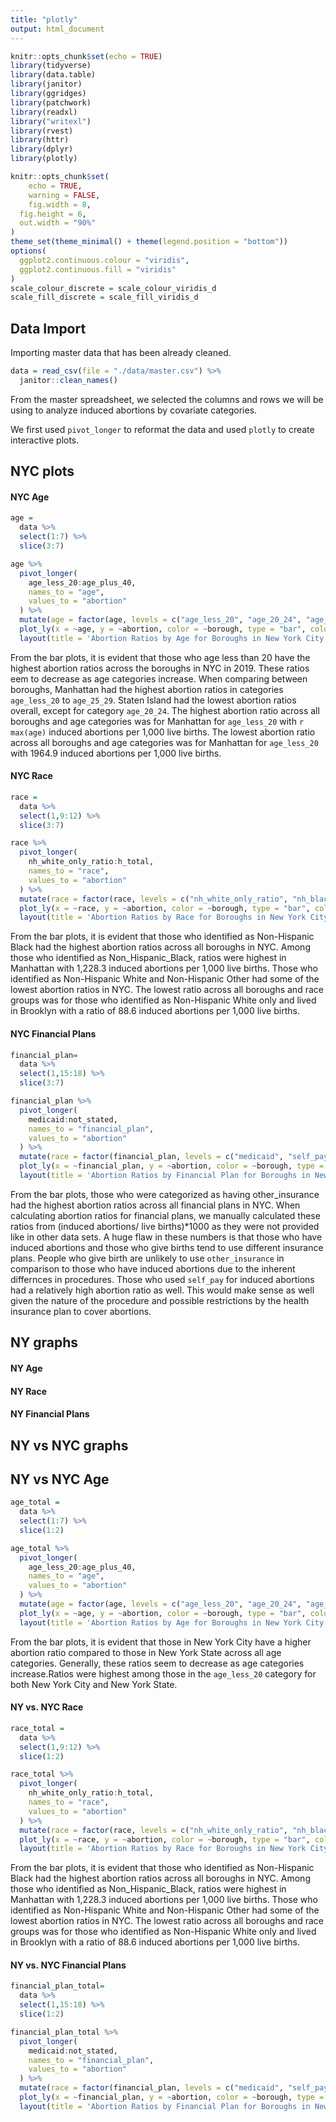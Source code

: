 ```yaml
---
title: "plotly"
output: html_document
---
```


```r
knitr::opts_chunk$set(echo = TRUE)
library(tidyverse)
library(data.table)
library(janitor)
library(ggridges)
library(patchwork)
library(readxl)
library("writexl")
library(rvest)
library(httr)
library(dplyr)
library(plotly)

knitr::opts_chunk$set(
	echo = TRUE,
	warning = FALSE,
	fig.width = 8, 
  fig.height = 6,
  out.width = "90%"
)
theme_set(theme_minimal() + theme(legend.position = "bottom"))
options(
  ggplot2.continuous.colour = "viridis",
  ggplot2.continuous.fill = "viridis"
)
scale_colour_discrete = scale_colour_viridis_d
scale_fill_discrete = scale_fill_viridis_d
```

## Data Import

Importing master data that has been already cleaned. 

```r
data = read_csv(file = "./data/master.csv") %>%
  janitor::clean_names()

```

From the master spreadsheet, we selected the columns and rows we will be using to analyze induced abortions by covariate categories.

We first used `pivot_longer` to reformat the data and used `plotly` to create interactive plots. 

## NYC plots

#### NYC Age

```r
age = 
  data %>%
  select(1:7) %>%
  slice(3:7)

age %>%
  pivot_longer(
    age_less_20:age_plus_40,
    names_to = "age", 
    values_to = "abortion"
  ) %>%
  mutate(age = factor(age, levels = c("age_less_20", "age_20_24", "age_25_29", "age_30_34", "age_35_39", "age_plus_40"))) %>% 
  plot_ly(x = ~age, y = ~abortion, color = ~borough, type = "bar", colors = "viridis") %>%   
  layout(title = 'Abortion Ratios by Age for Boroughs in New York City', yaxis = list(title = 'Number of Induced Abortions per 1,000 Live Births'))
```

From the bar plots, it is evident that those who age less than 20 have the highest abortion ratios across the boroughs in NYC in 2019. These ratios eem to decrease as age categories increase. When comparing between boroughs, Manhattan had the highest abortion ratios in categories `age_less_20` to `age_25_29`. Staten Island had the lowest abortion ratios overall, except for category `age_20_24`. The highest abortion ratio across all boroughs and age categories was for Manhattan for `age_less_20` with `r max(age)` induced abortions per 1,000 live births. The lowest abortion ratio across all boroughs and age categories was for Manhattan for `age_less_20` with 1964.9 induced abortions per 1,000 live births. 

#### NYC Race

```r
race = 
  data %>%
  select(1,9:12) %>%
  slice(3:7)

race %>%
  pivot_longer(
    nh_white_only_ratio:h_total,
    names_to = "race", 
    values_to = "abortion"
  ) %>%
  mutate(race = factor(race, levels = c("nh_white_only_ratio", "nh_black_only_ratio", "nh_other_ratio", "h_total"))) %>% 
  plot_ly(x = ~race, y = ~abortion, color = ~borough, type = "bar", colors = "viridis") %>%   
  layout(title = 'Abortion Ratios by Race for Boroughs in New York City', yaxis = list(title = 'Number of Induced Abortions per 1,000 Live Births'))
```

From the bar plots, it is evident that those who identified as Non-Hispanic Black had the highest abortion ratios across all boroughs in NYC. Among those who identified as Non_Hispanic_Black, ratios were highest in Manhattan with 1,228.3 induced abortions per 1,000 live births. Those who identified as Non-Hispanic White and Non-Hispanic Other had some of the lowest abortion ratios in NYC. The lowest ratio across all boroughs and race groups was for those who identified as Non-Hispanic White only and lived in Brooklyn with a ratio of 88.6 induced abortions per 1,000 live births. 

#### NYC Financial Plans

```r
financial_plan= 
  data %>%
  select(1,15:18) %>%
  slice(3:7)

financial_plan %>%  
  pivot_longer(
    medicaid:not_stated,
    names_to = "financial_plan", 
    values_to = "abortion"
  ) %>%
  mutate(race = factor(financial_plan, levels = c("medicaid", "self_pay", "other_insurance", "not_stated"))) %>% 
  plot_ly(x = ~financial_plan, y = ~abortion, color = ~borough, type = "bar", colors = "viridis") %>%   
  layout(title = 'Abortion Ratios by Financial Plan for Boroughs in New York City', yaxis = list(title = 'Number of Induced Abortions per 1,000 Live Births'))
```

From the bar plots, those who were categorized as having other_insurance had the highest abortion ratios across all financial plans in NYC. When calculating abortion ratios for financial plans, we manually calculated these ratios from (induced abortions/ live births)*1000 as they were not provided like in other data sets. A huge flaw in these numbers is that those who have induced abortions and those who give births tend to use different insurance plans. People who give birth are unlikely to use `other_insurance` in comparison to those who have induced abortions due to the inherent differnces in procedures. Those who used `self_pay` for induced abortions had a relatively high abortion ratio as well. This would make sense as well given the nature of the procedure and possible restrictions by the health insurance plan to cover abortions. 

## NY graphs

#### NY Age

#### NY Race

#### NY Financial Plans

## NY vs NYC graphs

## NY vs NYC Age

```r
age_total = 
  data %>%
  select(1:7) %>%
  slice(1:2)

age_total %>%
  pivot_longer(
    age_less_20:age_plus_40,
    names_to = "age", 
    values_to = "abortion"
  ) %>%
  mutate(age = factor(age, levels = c("age_less_20", "age_20_24", "age_25_29", "age_30_34", "age_35_39", "age_plus_40"))) %>% 
  plot_ly(x = ~age, y = ~abortion, color = ~borough, type = "bar", colors = "viridis") %>%   
  layout(title = 'Abortion Ratios by Age for Boroughs in New York City', yaxis = list(title = 'Number of Induced Abortions per 1,000 Live Births'))
```

From the bar plots, it is evident that those in New York City have a higher abortion ratio compared to those in New York State across all age categories. Generally, these ratios seem to decrease as age categories increase.Ratios were highest among those in the `age_less_20` category for both New York City and New York State.

#### NY vs. NYC Race

```r
race_total = 
  data %>%
  select(1,9:12) %>%
  slice(1:2)

race_total %>%
  pivot_longer(
    nh_white_only_ratio:h_total,
    names_to = "race", 
    values_to = "abortion"
  ) %>%
  mutate(race = factor(race, levels = c("nh_white_only_ratio", "nh_black_only_ratio", "nh_other_ratio", "h_total"))) %>% 
  plot_ly(x = ~race, y = ~abortion, color = ~borough, type = "bar", colors = "viridis") %>%   
  layout(title = 'Abortion Ratios by Race for Boroughs in New York City', yaxis = list(title = 'Number of Induced Abortions per 1,000 Live Births'))
```

From the bar plots, it is evident that those who identified as Non-Hispanic Black had the highest abortion ratios across all boroughs in NYC. Among those who identified as Non_Hispanic_Black, ratios were highest in Manhattan with 1,228.3 induced abortions per 1,000 live births. Those who identified as Non-Hispanic White and Non-Hispanic Other had some of the lowest abortion ratios in NYC. The lowest ratio across all boroughs and race groups was for those who identified as Non-Hispanic White only and lived in Brooklyn with a ratio of 88.6 induced abortions per 1,000 live births. 

#### NY vs. NYC Financial Plans

```r
financial_plan_total= 
  data %>%
  select(1,15:18) %>%
  slice(1:2)

financial_plan_total %>%  
  pivot_longer(
    medicaid:not_stated,
    names_to = "financial_plan", 
    values_to = "abortion"
  ) %>%
  mutate(race = factor(financial_plan, levels = c("medicaid", "self_pay", "other_insurance", "not_stated"))) %>% 
  plot_ly(x = ~financial_plan, y = ~abortion, color = ~borough, type = "bar", colors = "viridis") %>%   
  layout(title = 'Abortion Ratios by Financial Plan for Boroughs in New York City', yaxis = list(title = 'Number of Induced Abortions per 1,000 Live Births'))
```
